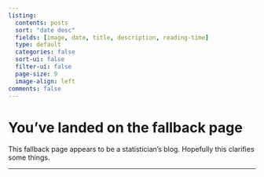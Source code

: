 ```yaml
---
listing:
  contents: posts
  sort: "date desc"
  fields: [image, date, title, description, reading-time]
  type: default
  categories: false
  sort-ui: false
  filter-ui: false
  page-size: 9
  image-align: left
comments: false
---
```


<h1 class="text-center">You've landed on the fallback page</h1>

<p class="text-center"> This fallback page appears to be a statistician's blog. Hopefully this clarifies some things. </p>

---

